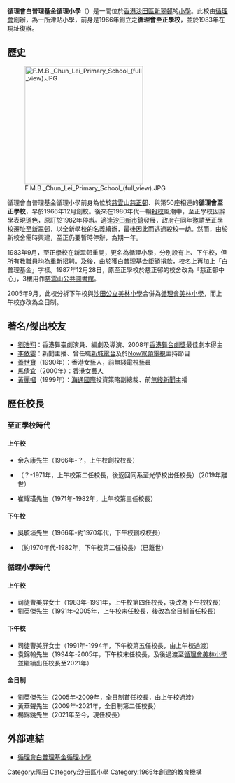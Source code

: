 {{Infobox School
| motto          = 信望愛
| name           = 循理會白普理基金循理小學
| native_name    = F.M.B. Chun Lei Primary School
| image          = [[File:F.M.B._Chun_Lei_Primary_School_Crest.png|250px]]
| established    = 1966年（原至正學校）<br>1983年（現名復辦）
| closed         = 
| type           = 政府津貼
| founder        = 
| affiliation    = 香港循理會
| district       = [[沙田區|沙田區]]
| address        = [[香港|香港]][[新界|新界]][[沙田_(香港)|沙田]][[新翠邨|新翠邨]]
| faculty        = 
| religion       = [[基督教|基督教]]
| supervisor     = 黃美-{琼}-女士
| principal      = 楊錦銚先生
| vice_principal = 
| students       = 
| magazine       = 
| house          = 
| colors         = 
| website        = 
}}

'''循理會白普理基金循理小學'''（{{lang-en|F.M.B. Chun Lei Primary School}}）是一間位於[[香港|香港]][[沙田區|沙田區]][[新翠邨|新翠邨]]的[[小學|小學]]。此校由[[循理會|循理會]]創辦，為一所津貼小學，前身是1966年創立之'''循理會至正學校'''，並於1983年在現址復辦。

==歷史==
[[File:F.M.B._Chun_Lei_Primary_School_(full_view).JPG|270px]]

循理會白普理基金循理小學前身為位於[[慈雲山|慈雲山]][[慈正邨|慈正邨]]、與第50座相連的'''循理會至正學校'''，早於1966年12月創校。後來在1980年代一輪[[殺校|殺校]]風潮中，至正學校因辦學表現遜色，原訂於1982年停辦。適逢[[沙田新市鎮|沙田新市鎮]]發展，政府在同年邀請至正學校遷址至[[新翠邨|新翠邨]]，以全新學校的名義續辦，最後因此而逃過殺校一劫。然而，由於新校舍需時興建，至正仍要暫時停辦，為期一年。

1983年9月，至正學校在新翠邨重開，更名為循理小學，分別設有上、下午校，但所有教職員均為重新招聘。及後，由於獲白普理基金鉅額捐款，校名上再加上「白普理基金」字樣。1987年12月28日，原至正學校於慈正邨的校舍改為「慈正邨中心」，3樓用作[[慈雲山公共圖書館|慈雲山公共圖書館]]。

2005年9月，此校分拆下午校與[[沙田公立美林小學|沙田公立美林小學]]合併為[[循理會美林小學|循理會美林小學]]，而上午校亦改為全日制。

==著名/傑出校友==
*[[劉浩翔|劉浩翔]]：香港舞臺劇演員、編劇及導演、2008年[[香港舞台劇獎|香港舞台劇獎]]最佳劇本得主
*[[李依雯|李依雯]]：新聞主播、曾任職[[新城電台|新城電台]]及於[[Now寬頻電視|Now寬頻電視]]主持節目
*[[蓋世寶|蓋世寶]]（1990年）：香港女藝人，前無綫電視藝員
*[[馬倩宜|馬倩宜]]（2000年）：香港女藝人
*[[黃麗幗|黃麗幗]]（1999年）：[[海通國際|海通國際]]投資策略副總裁、前[[無綫新聞|無綫新聞]]主播

==歷任校長==
===至正學校時代===
====上午校====
*余永康先生（1966年-？，上午校創校校長）
*{{box|鄭淦元先生}}（？-1971年，上午校第二任校長，後返回同系至光學校出任校長）（2019年離世）
*崔耀璜先生（1971年-1982年，上午校第三任校長）
====下午校====
*吳毓垣先生（1966年-約1970年代，下午校創校校長）
*{{box|潘有江先生}}（約1970年代-1982年，下午校第二任校長）（已離世）

===循理小學時代===
====上午校====
*司徒曹美屏女士（1983年-1991年，上午校第四任校長，後改為下午校校長）
*劉英傑先生（1991年-2005年，上午校末任校長，後改為全日制首任校長）
====下午校====
*司徒曹美屏女士（1991年-1994年，下午校第五任校長，由上午校過渡）
*袁錦翰先生（1994年-2005年，下午校末任校長，及後過渡至[[循理會美林小學|循理會美林小學]]並繼續出任校長至2021年）

====全日制====
*劉英傑先生（2005年-2009年，全日制首任校長，由上午校過渡）
*黃華聲先生（2009年-2021年，全日制第二任校長）
*楊錦銚先生（2021年至今，現任校長）

== 外部連結 ==
*[http://www.chunlei.edu.hk/ 循理會白普理基金循理小學] {{Wayback|url=http://www.chunlei.edu.hk/ |date=20220419041317 }}

[[Category:隔田|Category:隔田]]
[[Category:沙田區小學|Category:沙田區小學]]
[[Category:1966年創建的教育機構|Category:1966年創建的教育機構]]